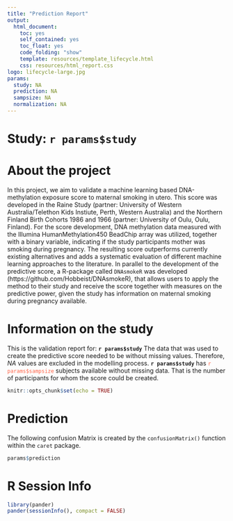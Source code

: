 ```yaml
---
title: "Prediction Report"
output: 
  html_document:
    toc: yes
    self_contained: yes
    toc_float: yes
    code_folding: "show"
    template: resources/template_lifecycle.html
    css: resources/html_report.css
logo: lifecycle-large.jpg
params:
  study: NA
  prediction: NA
  sampsize: NA
  normalization: NA
---
```


# Study: __`r params$study`__

# About the project  

In this project, we aim to validate a machine learning based DNA-methylation exposure score to maternal smoking in utero. This score was developed in the Raine Study (partner: University of Western Australia/Telethon Kids Instiute, Perth, Western Australia) and the Northern Finland Birth Cohorts 1986 and 1966 (partner: University of Oulu, Oulu, Finland). For the score development, DNA methylation data measured with the Illumina HumanMethylation450 BeadChip array was utilized, together with a binary variable, indicating if the study participants mother was smoking during pregnancy.
The resulting score outperforms currently existing alternatives and adds a systematic evaluation of different machine learning approaches to the literature. In parallel to the development of the predictive score, a R-package called ```DNAsmokeR``` was developed (https://github.com/Hobbeist/DNAsmokeR), that allows users to apply the method to their study and receive the score together with measures on the predictive power, given the study has information on maternal smoking during pregnancy available.


# Information on the study

This is the validation report for: __`r params$study`__
The data that was used to create the predictive score needed to be without missing values. Therefore, _NA_ values are excluded
in the modelling process.
__`r params$study`__ has <a style="color:tomato;">`r params$sampsize`</a> subjects available without missing data. That is the number of participants for whom the score could be created.

```r
knitr::opts_chunk$set(echo = TRUE)
```

# Prediction

The following confusion Matrix is created by the ```confusionMatrix()``` function within the ```caret``` package.

```r
params$prediction
```

# R Session Info
```r
library(pander)
pander(sessionInfo(), compact = FALSE)
```